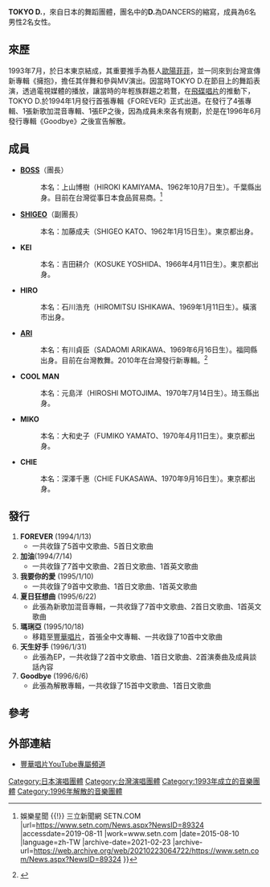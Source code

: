 {{refimprove|time=2019-08-11}}
'''TOKYO D.'''，來自日本的舞蹈團體，團名中的'''D.'''為DANCERS的縮寫，成員為6名男性2名女性。

== 來歷 ==
1993年7月，於日本東京結成，其重要推手為藝人[[歐陽菲菲|歐陽菲菲]]，並一同來到台灣宣傳新專輯《擁抱》，擔任其伴舞和參與MV演出。因當時TOKYO D.在節目上的舞蹈表演，透過電視媒體的播放，讓當時的年輕族群趨之若鶩，在[[飛碟唱片|飛碟唱片]]的推動下，TOKYO D.於1994年1月發行首張專輯《FOREVER》正式出道。在發行了4張專輯、1張新歌加混音專輯、1張EP之後，因為成員未來各有規劃，於是在1996年6月發行專輯《Goodbye》之後宣告解散。

== 成員 ==
*'''[[上山博樹|BOSS]]'''（團長）
*:本名：上山博樹（HIROKI KAMIYAMA、1962年10月7日生）。千葉縣出身。目前在台灣從事日本食品貿易商。<ref>{{cite news |title=獨／藝人變身貿易商！Tokyo D團長BOSS根留台灣 {{!}} 娛樂星聞 {{!}} 三立新聞網 SETN.COM |url=https://www.setn.com/News.aspx?NewsID=89324 |accessdate=2019-08-11 |work=www.setn.com |date=2015-08-10 |language=zh-TW |archive-date=2021-02-23 |archive-url=https://web.archive.org/web/20210223064722/https://www.setn.com/News.aspx?NewsID=89324 }}</ref>

*'''[[SHIGEO|SHIGEO]]'''（副團長）
*:本名：加藤成夫（SHIGEO KATO、1962年1月15日生）。東京都出身。

*'''KEI'''
*:本名：吉田耕介（KOSUKE YOSHIDA、1966年4月11日生）。東京都出身。

*'''HIRO'''
*:本名：石川浩充（HIROMITSU ISHIKAWA、1969年1月11日生）。橫濱市出身。

*'''[[有川貞臣|ARI]]'''
*:本名：有川貞臣（SADAOMI ARIKAWA、1969年6月16日生）。福岡縣出身。目前{{when}}在台灣教舞。2010年在台灣發行新專輯。<ref>{{cite news |title=〈獨家〉Tokyo-D阿里 舞蹈教室台北開班│TVBS新聞網 |url=https://news.tvbs.com.tw/entertainment/84485 |accessdate=2019-08-11 |work=TVBS |date=2010-03-04|language=zh-tw |archive-date=2019-08-11 |archive-url=https://web.archive.org/web/20190811041717/https://news.tvbs.com.tw/entertainment/84485 |dead-url=no }}</ref>

*'''COOL MAN'''
*:本名：元島洋（HIROSHI MOTOJIMA、1970年7月14日生）。琦玉縣出身。

*'''MIKO'''
*:本名：大和史子（FUMIKO YAMATO、1970年4月11日生）。東京都出身。

*'''CHIE'''
*:本名：深澤千惠（CHIE FUKASAWA、1970年9月16日生）。東京都出身。

== 發行 ==
#'''FOREVER''' (1994/1/13)
#*一共收錄了5首中文歌曲、5首日文歌曲
#'''加油'''(1994/7/14)
#*一共收錄了7首中文歌曲、2首日文歌曲、1首英文歌曲
#'''我要你的愛''' (1995/1/10)
#*一共收錄了9首中文歌曲、1首日文歌曲、1首英文歌曲
#'''夏日狂想曲''' (1995/6/22)
#*此張為新歌加混音專輯，一共收錄了7首中文歌曲、2首日文歌曲、1首英文歌曲
#'''瑪琍亞''' (1995/10/18)
#*移籍至[[豐華唱片|豐華唱片]]，首張全中文專輯、一共收錄了10首中文歌曲
#'''天生好手''' (1996/1/31)
#*此張為EP，一共收錄了2首中文歌曲、1首日文歌曲、2首演奏曲及成員談話內容
#'''Goodbye''' (1996/6/6)
#*此張為解散專輯，一共收錄了15首中文歌曲、1首日文歌曲

== 參考 ==
{{Reflist}}

== 外部連結 ==
*[http://www.youtube.com/playlist?list=PLD649B40685C37887 豐華唱片YouTube專屬頻道]{{Wayback|url=http://www.youtube.com/playlist?list=PLD649B40685C37887 |date=20161016065611 }}

[[Category:日本演唱團體|Category:日本演唱團體]]
[[Category:台灣演唱團體|Category:台灣演唱團體]]
[[Category:1993年成立的音樂團體|Category:1993年成立的音樂團體]]
[[Category:1996年解散的音樂團體|Category:1996年解散的音樂團體]]